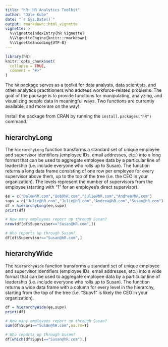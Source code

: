 ```yaml
---
title: "hR: HR Analytics Toolkit"
author: "Dale Kube"
date: "`r Sys.Date()`"
output: rmarkdown::html_vignette
vignette: >
  %\VignetteIndexEntry{hR Vignette}
  %\VignetteEngine{knitr::rmarkdown}
  %\VignetteEncoding{UTF-8}
---
```


```r
library(hR)
knitr::opts_chunk$set(
  collapse = TRUE,
  comment = "#>"
)
```

The `hR` package serves as a toolkit for data analysts, data scientists, and other analytics practitioners who address workforce-related problems. The goal of the package is to provide functions for manipulating, analyzing, and visualizing people data in meaningful ways. Two functions are currently available, and more are on the way!  

Install the package from CRAN by running the `install.packages("hR")` command.


## hierarchyLong

The `hierarchyLong` function transforms a standard set of unique employee and supervisor identifiers (employee IDs, email addresses, etc.) into a long format that can be used to aggregate employee data by a particular line of leadership (i.e. include everyone who rolls up to Susan). The function returns a long data frame consisting of one row per employee for every supervisor above them, up to the top of the tree (i.e. the CEO in your organization). The levels represent the number of supervisors from the employee (starting with "1" for an employee's direct supervisor).

```r
ee = c("Dale@hR.com","Bob@hR.com","Julie@hR.com","Andrea@hR.com")
supv = c("Julie@hR.com","Julie@hR.com","Andrea@hR.com","Susan@hR.com")
df = hierarchyLong(ee,supv)
print(df)

# How many employees report up through Susan?
nrow(df[df$Supervisor=="Susan@hR.com",])

# Who reports up through Susan?
df[df$Supervisor=="Susan@hR.com",]
```


## hierarchyWide

The `hierarchyWide` function transforms a standard set of unique employee and supervisor identifiers (employee IDs, email addresses, etc.) into a wide format that can be used to aggregate employee data by a particular line of leadership (i.e. include everyone who rolls up to Susan). The function returns a wide data frame with a column for every level in the hierarchy, starting from the top of the tree (i.e. "Supv1" is likely the CEO in your organization).

```r
df = hierarchyWide(ee,supv)
print(df)

# How many employees report up through Susan?
sum(df$Supv1=="Susan@hR.com",na.rm=T)

# Who reports up through Susan?
df[which(df$Supv1=="Susan@hR.com"),]
```